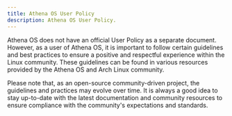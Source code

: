 ```yaml
---
title: Athena OS User Policy
description: Athena OS User Policy.
---
```


Athena OS does not have an official User Policy as a separate document. However, as a user of Athena OS, it is important to follow certain guidelines and best practices to ensure a positive and respectful experience within the Linux community. These guidelines can be found in various resources provided by the Athena OS and Arch Linux community.

Please note that, as an open-source community-driven project, the guidelines and practices may evolve over time. It is always a good idea to stay up-to-date with the latest documentation and community resources to ensure compliance with the community's expectations and standards.

<ImageComponent />